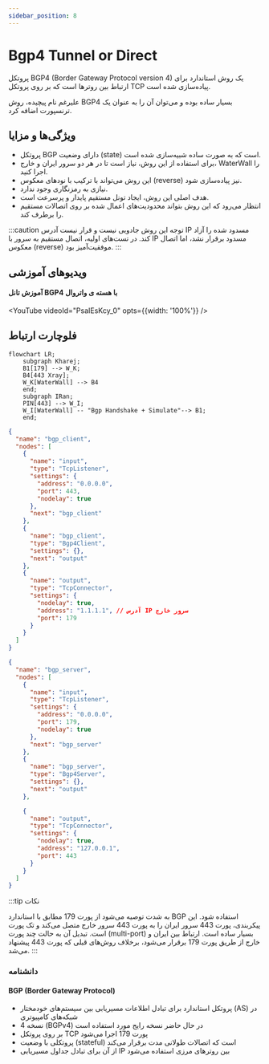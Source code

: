 ```yaml
---
sidebar_position: 8
---
```



# Bgp4 Tunnel or Direct

پروتکل BGP4 (Border Gateway Protocol version 4) یک روش استاندارد برای ارتباط بین
روترها است که بر روی پروتکل TCP پیاده‌سازی شده است.

علیرغم نام پیچیده، روش BGP4 بسیار ساده بوده و می‌توان آن را به عنوان یک ترنسپورت
اضافه کرد.

## ویژگی‌ها و مزایا

- پروتکل BGP دارای وضعیت (state) است که به صورت ساده شبیه‌سازی شده است.
- برای استفاده از این روش، نیاز است تا در هر دو سرور ایران و خارج، WaterWall را
  اجرا کنید.
- این روش می‌تواند با ترکیب با نودهای معکوس (reverse) نیز پیاده‌سازی شود.
- نیازی به رمزنگاری وجود ندارد.
- هدف اصلی این روش، ایجاد تونل مستقیم پایدار و پرسرعت است.
- انتظار می‌رود که این روش بتواند محدودیت‌های اعمال شده بر روی اتصالات مستقیم را
  برطرف کند.

:::caution توجه این روش جادویی نیست و قرار نیست آدرس IP مسدود شده را آزاد کند.
در تست‌های اولیه، اتصال مستقیم به سرور با IP مسدود برقرار نشد، اما اتصال معکوس
(reverse) موفقیت‌آمیز بود. 
:::

## ویدیوهای آموزشی

#### آموزش تانل BGP4 با هسته ی واتروال

<YouTube videoId="PsaIEsKcy_0" opts={{width: '100%'}} />

## فلوچارت ارتباط

```mermaid
flowchart LR;
    subgraph Kharej;
    B1[179] --> W_K;
    B4[443 Xray];
    W_K[WaterWall] --> B4
    end;
    subgraph IRan;
    PIN[443] --> W_I;
    W_I[WaterWall] -- "Bgp Handshake + Simulate"--> B1;
    end;
```

```json title="سرور ایران"
{
  "name": "bgp_client",
  "nodes": [
    {
      "name": "input",
      "type": "TcpListener",
      "settings": {
        "address": "0.0.0.0",
        "port": 443,
        "nodelay": true
      },
      "next": "bgp_client"
    },
    {
      "name": "bgp_client",
      "type": "Bgp4Client",
      "settings": {},
      "next": "output"
    },
    {
      "name": "output",
      "type": "TcpConnector",
      "settings": {
        "nodelay": true,
        "address": "1.1.1.1", // آدرس IP سرور خارج
        "port": 179
      }
    }
  ]
}
```

```json title="سرور خارج"
{
  "name": "bgp_server",
  "nodes": [
    {
      "name": "input",
      "type": "TcpListener",
      "settings": {
        "address": "0.0.0.0",
        "port": 179,
        "nodelay": true
      },
      "next": "bgp_server"
    },
    {
      "name": "bgp_server",
      "type": "Bgp4Server",
      "settings": {},
      "next": "output"
    },

    {
      "name": "output",
      "type": "TcpConnector",
      "settings": {
        "nodelay": true,
        "address": "127.0.0.1",
        "port": 443
      }
    }
  ]
}
```

:::tip نکات

به شدت توصیه می‌شود از پورت 179 مطابق با استاندارد BGP استفاده شود. این
پیکربندی، پورت 443 سرور ایران را به پورت 443 سرور خارج متصل می‌کند و تک پورت
است. تبدیل آن به حالت چند پورت (multi-port) بسیار ساده است. ارتباط بین ایران و
خارج از طریق پورت 179 برقرار می‌شود، برخلاف روش‌های قبلی که پورت 443 پیشنهاد
می‌شد. 
:::

### دانشنامه

#### BGP (Border Gateway Protocol)

- پروتکل استاندارد برای تبادل اطلاعات مسیریابی بین سیستم‌های خودمختار (AS) در
  شبکه‌های کامپیوتری
- نسخه 4 (BGPv4) در حال حاضر نسخه رایج مورد استفاده است
- بر روی پروتکل TCP پورت 179 اجرا می‌شود
- پروتکلی با وضعیت (stateful) است که اتصالات طولانی مدت برقرار می‌کند
- از آن برای تبادل جداول مسیریابی IP بین روترهای مرزی استفاده می‌شود
